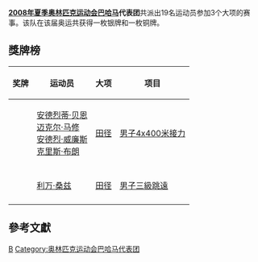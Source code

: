 {{Infobox Country Olympics
|NOC=BAH
|games=2008年夏季
|competitors= 19
|sports=3
|flagbearer=[[黛比·弗格森-麦肯齐|黛比·弗格森-麦肯齐]]
|gold=
|silver=1
|bronze=1
|total=2
|rank=65
}}
'''[[2008年夏季奥林匹克运动会|2008年夏季奥林匹克运动会]][[巴哈马|巴哈马]]代表团'''共派出19名运动员参加3个大项的赛事。该队在该届奥运共获得一枚银牌和一枚铜牌。

== 獎牌榜 ==
{| class="wikitable sortable" style="font-size:88%"
|-
! 奖牌
! 运动员
! 大项
! 项目
|-
| {{silver medal}} || [[安德烈蒂·贝恩|安德烈蒂·贝恩]]<br />[[迈克尔·马修|迈克尔·马修]]<br />[[安德烈·威廉斯|安德烈·威廉斯]]<br />[[克里斯·布朗_(田徑運動員)|克里斯·布朗]] || [[2008年夏季奥林匹克运动会田径比赛|田径]] || [[2008年夏季奧林匹克运动会田径比赛－男子4_x_400米接力|男子4x400米接力]]
|-

|-
| {{bronze medal}} || [[利万·桑兹|利万·桑兹]] || [[2008年夏季奥林匹克运动会田径比赛|田径]] || [[2008年夏季奧林匹克运动会田径比赛－男子三级跳远|男子三級跳遠]]
|-
|}

== 參考文獻 ==
{{reflist}}

{{NOCin2008SummerOlympics}}

[[Category:2008年夏季奧林匹克運動會代表團|B]]
[[Category:奥林匹克运动会巴哈马代表团|Category:奥林匹克运动会巴哈马代表团]]